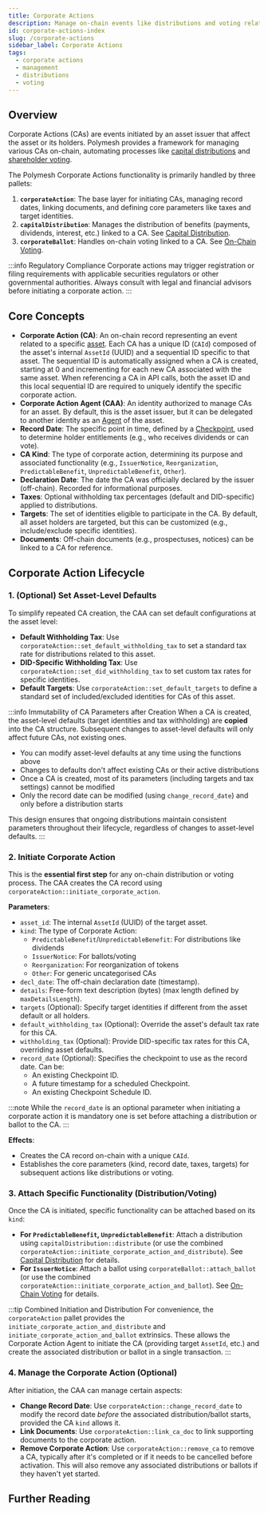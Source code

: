 ```yaml
---
title: Corporate Actions
description: Manage on-chain events like distributions and voting related to assets
id: corporate-actions-index
slug: /corporate-actions
sidebar_label: Corporate Actions
tags:
  - corporate actions
  - management
  - distributions
  - voting
---
```



## Overview

Corporate Actions (CAs) are events initiated by an asset issuer that affect the asset or its holders. Polymesh provides a framework for managing various CAs on-chain, automating processes like [capital distributions](/corporate-actions/distributions) and [shareholder voting](/corporate-actions/on-chain-voting).

The Polymesh Corporate Actions functionality is primarily handled by three pallets:

1.  **`corporateAction`**: The base layer for initiating CAs, managing record dates, linking documents, and defining core parameters like taxes and target identities.
2.  **`capitalDistribution`**: Manages the distribution of benefits (payments, dividends, interest, etc.) linked to a CA. See [Capital Distribution](/corporate-actions/distributions).
3.  **`corporateBallot`**: Handles on-chain voting linked to a CA. See [On-Chain Voting](/corporate-actions/on-chain-voting).

:::info Regulatory Compliance
Corporate actions may trigger registration or filing requirements with applicable securities regulators or other governmental authorities. Always consult with legal and financial advisors before initiating a corporate action.
:::

## Core Concepts

- **Corporate Action (CA)**: An on-chain record representing an event related to a specific [asset](/assets). Each CA has a unique ID (`CAId`) composed of the asset's internal `AssetId` (UUID) and a sequential ID specific to that asset. The sequential ID is automatically assigned when a CA is created, starting at 0 and incrementing for each new CA associated with the same asset. When referencing a CA in API calls, both the asset ID and this local sequential ID are required to uniquely identify the specific corporate action.
- **Corporate Action Agent (CAA)**: An identity authorized to manage CAs for an asset. By default, this is the asset issuer, but it can be delegated to another identity as an [Agent](/external-agents) of the asset.
- **Record Date**: The specific point in time, defined by a [Checkpoint](/corporate-actions/checkpoints), used to determine holder entitlements (e.g., who receives dividends or can vote).
- **CA Kind**: The type of corporate action, determining its purpose and associated functionality (e.g., `IssuerNotice`, `Reorganization`, `PredictableBenefit`, `UnpredictableBenefit`, `Other`).
- **Declaration Date**: The date the CA was officially declared by the issuer (off-chain). Recorded for informational purposes.
- **Taxes**: Optional withholding tax percentages (default and DID-specific) applied to distributions.
- **Targets**: The set of identities eligible to participate in the CA. By default, all asset holders are targeted, but this can be customized (e.g., include/exclude specific identities).
- **Documents**: Off-chain documents (e.g., prospectuses, notices) can be linked to a CA for reference.

## Corporate Action Lifecycle

### 1. (Optional) Set Asset-Level Defaults

To simplify repeated CA creation, the CAA can set default configurations at the asset level:

- **Default Withholding Tax**: Use `corporateAction::set_default_withholding_tax` to set a standard tax rate for distributions related to this asset.
- **DID-Specific Withholding Tax**: Use `corporateAction::set_did_withholding_tax` to set custom tax rates for specific identities.
- **Default Targets**: Use `corporateAction::set_default_targets` to define a standard set of included/excluded identities for CAs of this asset.

:::info Immutability of CA Parameters after Creation
When a CA is created, the asset-level defaults (target identities and tax withholding) are **copied** into the CA structure. Subsequent changes to asset-level defaults will only affect future CAs, not existing ones.

- You can modify asset-level defaults at any time using the functions above
- Changes to defaults don't affect existing CAs or their active distributions
- Once a CA is created, most of its parameters (including targets and tax settings) cannot be modified
- Only the record date can be modified (using `change_record_date`) and only before a distribution starts

This design ensures that ongoing distributions maintain consistent parameters throughout their lifecycle, regardless of changes to asset-level defaults.
:::

### 2. Initiate Corporate Action

This is the **essential first step** for any on-chain distribution or voting process. The CAA creates the CA record using `corporateAction::initiate_corporate_action`.

**Parameters**:

- `asset_id`: The internal `AssetId` (UUID) of the target asset.
- `kind`: The type of Corporate Action:
  - `PredictableBenefit`/`UnpredictableBenefit`: For distributions like dividends
  - `IssuerNotice`: For ballots/voting
  - `Reorganization`: For reorganization of tokens
  - `Other`: For generic uncategorised CAs
- `decl_date`: The off-chain declaration date (timestamp).
- `details`: Free-form text description (bytes) (max length defined by `maxDetailsLength`).
- `targets` (Optional): Specify target identities if different from the asset default or all holders.
- `default_withholding_tax` (Optional): Override the asset's default tax rate for this CA.
- `withholding_tax` (Optional): Provide DID-specific tax rates for this CA, overriding asset defaults.
- `record_date` (Optional): Specifies the checkpoint to use as the record date. Can be:
  - An existing Checkpoint ID.
  - A future timestamp for a scheduled Checkpoint.
  - An existing Checkpoint Schedule ID.

:::note
While the `record_date` is an optional parameter when initiating a corporate action it is mandatory one is set before attaching a distribution or ballot to the CA.
:::

**Effects**:

- Creates the CA record on-chain with a unique `CAId`.
- Establishes the core parameters (kind, record date, taxes, targets) for subsequent actions like distributions or voting.

### 3. Attach Specific Functionality (Distribution/Voting)

Once the CA is initiated, specific functionality can be attached based on its `kind`:

- **For `PredictableBenefit`, `UnpredictableBenefit`**: Attach a distribution using `capitalDistribution::distribute` (or use the combined `corporateAction::initiate_corporate_action_and_distribute`). See [Capital Distribution](/corporate-actions/distributions) for details.
- **For `IssuerNotice`**: Attach a ballot using `corporateBallot::attach_ballot` (or use the combined `corporateAction::initiate_corporate_action_and_ballot`). See [On-Chain Voting](/corporate-actions/on-chain-voting) for details.

:::tip Combined Initiation and Distribution
For convenience, the `corporateAction` pallet provides the `initiate_corporate_action_and_distribute` and `initiate_corporate_action_and_ballot` extrinsics. These allows the Corporate Action Agent to initiate the CA (providing target `AssetId`, etc.) and create the associated distribution or ballot in a single transaction.
:::

### 4. Manage the Corporate Action (Optional)

After initiation, the CAA can manage certain aspects:

- **Change Record Date**: Use `corporateAction::change_record_date` to modify the record date _before_ the associated distribution/ballot starts, provided the CA `kind` allows it.
- **Link Documents**: Use `corporateAction::link_ca_doc` to link supporting documents to the corporate action.
- **Remove Corporate Action**: Use `corporateAction::remove_ca` to remove a CA, typically after it's completed or if it needs to be cancelled before activation. This will also remove any associated distributions or ballots if they haven't yet started.

## Further Reading

<DocCardList />

